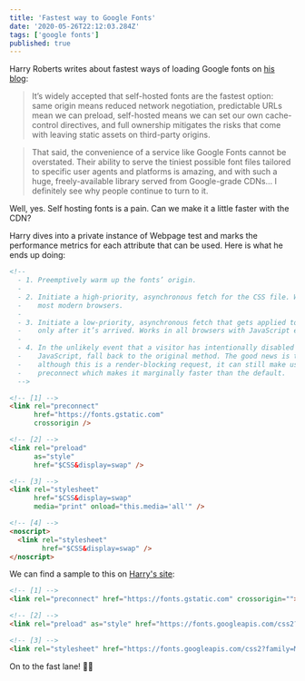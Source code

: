 ```yaml
---
title: 'Fastest way to Google Fonts'
date: '2020-05-26T22:12:03.284Z'
tags: ['google fonts']
published: true
---
```


Harry Roberts writes about fastest ways of loading Google fonts on [his blog](https://csswizardry.com/2020/05/the-fastest-google-fonts/):

> It’s widely accepted that self-hosted fonts are the fastest option: same origin means reduced network negotiation, predictable URLs mean we can preload, self-hosted means we can set our own cache-control directives, and full ownership mitigates the risks that come with leaving static assets on third-party origins.

> That said, the convenience of a service like Google Fonts cannot be overstated. Their ability to serve the tiniest possible font files tailored to specific user agents and platforms is amazing, and with such a huge, freely-available library served from Google-grade CDNs… I definitely see why people continue to turn to it.

Well, yes. Self hosting fonts is a pain. Can we make it a little faster with the CDN?

Harry dives into a private instance of Webpage test and marks the performance metrics for each attribute that can be used. Here is what he ends up doing:

```html
<!--
  - 1. Preemptively warm up the fonts’ origin.
  -
  - 2. Initiate a high-priority, asynchronous fetch for the CSS file. Works in
  -    most modern browsers.
  -
  - 3. Initiate a low-priority, asynchronous fetch that gets applied to the page
  -    only after it’s arrived. Works in all browsers with JavaScript enabled.
  -
  - 4. In the unlikely event that a visitor has intentionally disabled
  -    JavaScript, fall back to the original method. The good news is that,
  -    although this is a render-blocking request, it can still make use of the
  -    preconnect which makes it marginally faster than the default.
  -->

<!-- [1] -->
<link rel="preconnect"
      href="https://fonts.gstatic.com"
      crossorigin />

<!-- [2] -->
<link rel="preload"
      as="style"
      href="$CSS&display=swap" />

<!-- [3] -->
<link rel="stylesheet"
      href="$CSS&display=swap"
      media="print" onload="this.media='all'" />

<!-- [4] -->
<noscript>
  <link rel="stylesheet"
        href="$CSS&display=swap" />
</noscript>
```

We can find a sample to this on [Harry's site](https://harry.is/):

```html
<!-- [1] -->
<link rel="preconnect" href="https://fonts.gstatic.com" crossorigin="">

<!-- [2] -->
<link rel="preload" as="style" href="https://fonts.googleapis.com/css2?family=Montserrat:ital,wght@0,900;1,900&amp;family=Roboto:ital,wght@0,400;0,700;1,400;1,700&amp;display=swap">

<!-- [3] -->
<link rel="stylesheet" href="https://fonts.googleapis.com/css2?family=Montserrat:ital,wght@0,900;1,900&amp;family=Roboto:ital,wght@0,400;0,700;1,400;1,700&amp;display=swap" media="all" onload="this.media='all'">
```

On to the fast lane! 👏👏